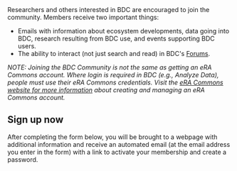 
<PageContent title="Join the BDC Community">
  Researchers and others interested in BDC are encouraged to join the community.
  Members receive two important things:
  
  - Emails with information about ecosystem developments, data going into BDC,
    research resulting from BDC use, and events supporting BDC users.
  - The ability to interact (not just search and read) in
    BDC's [Forums](https://bdcatalyst.freshdesk.com/support/discussions/60000024585).
  
  *NOTE: Joining the BDC Community is not the same as getting an eRA Commons account.
  Where login is required in BDC (e.g., Analyze Data), people must use their eRA Commons
  credentials. Visit the [eRA Commons website for more information](https://www.era.nih.gov/register-accounts/create-and-edit-an-account.htm)
  about creating and managing an eRA Commons account.*
  
  ## Sign up now
  
  After completing the form below, you will be brought to a webpage with additional
  information and receive an automated email (at the email address you enter in the form)
  with a link to activate your membership and create a password.

  <JoinForm />

</PageContent>